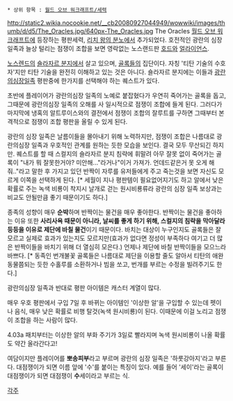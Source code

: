  * 상위 항목 : [[월드 오브 워크래프트/세력]]

http://static2.wikia.nocookie.net/__cb20080927044949/wowwiki/images/thumb/d/d5/The_Oracles.jpg/640px-The_Oracles.jpg
The Oracles
[[월드 오브 워크래프트]]에 등장하는 평판세력, [[리치 왕의 분노]]에서 추가되었다. 호전적인 광란의 심장 일족과 늘상 털리는 점쟁이 조합을 보면 영락없는 노스랜드판 [[호드]]와 [[얼라이언스]]. 

[[노스렌드]]의 [[숄라자르 분지]]에서 살고 있으며, [[골록]]들의 집단이다. 자칭 '티탄 기술의 수호자'지만 티탄 기술을 완전히 이해하고 있는 것은 아니다. 숄라자르 분지에는 이들과 [[광란의심장일족]] 평판중에 한가지를 선택해야 하는 퀘스트가 있다.

초반에 플레이어가 광란의심장 일족의 노예로 붙잡혔다가 우연히 죽어가는 골록을 돕고, 그때문에 광란의심장 일족의 오해를 사 일시적으로 점쟁이 조합에 들게 된다. 그러다가 마지막에 냉혹의 알트루이스와의 결전에서 점쟁이 조합의 잘루트를 구하면 그때부터 본격적으로 점쟁이 조합 평판을 올릴 수 있게 된다.

광란의 심장 일족은 날름이들을 몰아내기 위해 노력하지만, 점쟁이 조합은 나름대로 광란의심장 일족과 우호적인 관계를 원하는 듯한 모습을 보인다. 결국 모두 무산되긴 하지만. 퀘스트를 할 때 스컬지의 숄라자르 분지 침략에 휘말려 아무 잘못 없이 죽어가는 골록이 "내가 뭐 잘못한거야? 미안해..."라거나"이거 가져가. 언데드같은거 못 오게 해줘.."라고 말한 후 가지고 있던 반짝이 자루를 유저들에게 주고 죽는것을 보면 자신도 모르게 이쪽을 선택하게 된다. [* 세월이 지나 평판템이 필요없어지기도 하고 알에서 낮은확률로 주는 녹색 비룡이 착지시 날개로 걷는 원시비룡류라 광란의 심장 일족 보상과는 비교도 안될만큼 좋기 때문이기도 하다.]

종족의 성향이 매우 '''순박'''하며 반짝이는 물건을 매우 좋아한다. 반짝이는 물건을 좋아하는 이유 또한 '''사리사욕 때문이 아니라, 날씨를 좋게 하기 위해, 스컬지의 침략을 막아달라 등등을 이유로 제단에 바칠 물건'''이기 때문이다. 바치는 대상이 누구인지도 골록들은 잘모르고 실제로 효과가 있는지도 모르지만(효과가 없다면 정성이 부족하다 여기고 더 많은 반짝이들을 바치기 위해 더 열심히 모은다.) 언제나 제단에 바칠 반짝이들을 모으느라 바쁘다. [* 동족인 번개불꽃 골록들은 나름대로 제단을 이용할 줄도 알아서 티탄의 애완동물쯤되는 듯한 수홀루를 소환하거나 빔을 쏘고, 번개를 부르는 수정을 빌려주기도 한다.]

광란의심장 일족과 반대로 평판 아이템은 캐스터 계열이 많다.

매우 우호 평판에서 구입 7일 후 바뀌는 아이템인 '이상한 알'을 구입할 수 있는데 펫이나 음식, 매우 낮은 확률로 비행 탈것(녹색 원시비룡)이 된다. 이때문에 이걸 노리고 점쟁이 조합을 하는 사람이 많다.

4.03a 패치부터는 이상한 알의 부화 주기가 3일로 빨라지며 녹색 원시비룡이 나올 확률도 약간 올라간다고!

여담이지만 플레이어를 '''뽀송피부'''라고 부르며 광란의 심장 일족은 '하룻강아지'라고 부른다.
대점쟁이가 되면 이름 앞에 '수'를 붙이는 특징이 있다. 예를 들어 '세이'라는 골록이 대점쟁이가 되면 대점쟁이 '''수'''세이라고 부르는 식.

[[각주]]
